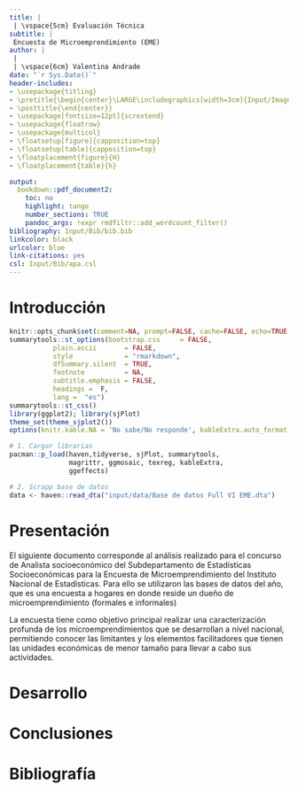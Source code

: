```yaml
---
title: |
 | \vspace{5cm} Evaluación Técnica
subtitle: |
 Encuesta de Microemprendimiento (EME)
author: | 
 | 
 | \vspace{6cm} Valentina Andrade
date: "`r Sys.Date()`"
header-includes:
- \usepackage{titling}
- \pretitle{\begin{center}\LARGE\includegraphics[width=3cm]{Input/Imagenes/logo_ine.png}\\[\bigskipamount]}
- \posttitle{\end{center}}
- \usepackage[fontsize=12pt]{scrextend}
- \usepackage{floatrow}
- \usepackage{multicol}
- \floatsetup[figure]{capposition=top}
- \floatsetup[table]{capposition=top}
- \floatplacement{figure}{H}
- \floatplacement{table}{h}

output: 
  bookdown::pdf_document2:
    toc: no
    highlight: tango
    number_sections: TRUE
    pandoc_args: !expr rmdfiltr::add_wordcount_filter()
bibliography: Input/Bib/bib.bib
linkcolor: black
urlcolor: blue
link-citations: yes
csl: Input/Bib/apa.csl
---
```



\newpage

\setcounter{tocdepth}{2}
\renewcommand{\contentsname}{Tabla de contenidos}
\tableofcontents

\newpage

# Introducción
```r
knitr::opts_chunk$set(comment=NA, prompt=FALSE, cache=FALSE, echo=TRUE, results='asis', message = F, warning = F)
summarytools::st_options(bootstrap.css     = FALSE,
           plain.ascii       = FALSE,   
           style             = "rmarkdown",
           dfSummary.silent  = TRUE, 
           footnote          = NA,
           subtitle.emphasis = FALSE,
           headings =  F,
           lang =  "es")
summarytools::st_css()
library(ggplot2); library(sjPlot)
theme_set(theme_sjplot2())
options(knitr.kable.NA = 'No sabe/No responde', kableExtra.auto_format = FALSE)
```



```r
# 1. Cargar librarias
pacman::p_load(haven,tidyverse, sjPlot, summarytools,
               magrittr, ggmosaic, texreg, kableExtra,
               ggeffects)

# 2. Scrapp base de datos
data <- haven::read_dta("input/data/Base de datos Full VI EME.dta")

```



\newpage

# Presentación

El siguiente documento corresponde al análisis realizado para el  concurso de Analista socioeconómico del Subdepartamento de Estadísticas Socioeconómicas para la Encuesta de Microemprendimiento del Instituto Nacional de Estadísticas. Para ello se utilizaron las bases de datos del año, que es una encuesta a hogares en donde reside un dueño de microemprendimiento (formales e informales)

La encuesta tiene como objetivo principal realizar una caracterización profunda de los microemprendimientos que se desarrollan a nivel nacional, permitiendo conocer las limitantes y los elementos facilitadores que tienen las unidades económicas de menor tamaño para llevar a cabo sus actividades.

\newpage

# Desarrollo

\newpage

# Conclusiones


\newpage

# Bibliografía









